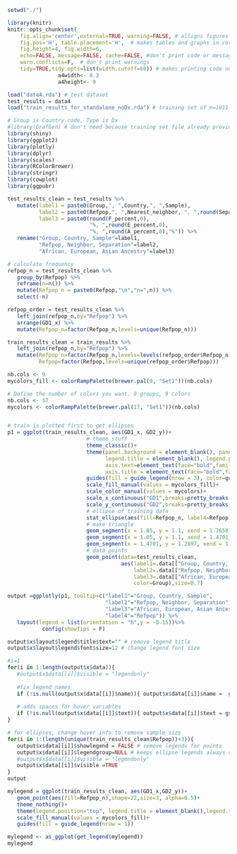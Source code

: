 ```{r,echo=FALSE}
setwd("./")
```

```{r,echo=FALSE}
library(knitr)
knitr::opts_chunk$set(
    fig.align='center',external=TRUE, warning=FALSE, # alligns figures to center, no print warnings
    fig.pos='H', table.placement='H',  # makes tables and graphs in correct order with text
    fig.height=4, fig.width=6,
    echo=FALSE, message=FALSE, cache=FALSE, #don't print code or messages, saves in cache
    warn.conflicts=F,  # don't print warnings 
    tidy=TRUE,tidy.opts=list(width.cutoff=60)) # makes printing code not run off page
                a4width<- 8.3
                a4height<- 9
```


```{r}
load("data4.rda") # test dataset
test_results = data4
load("train_results_for_standalone_noDx.rda") # training set of n=1011

# Group is Country.code, Type is Dx
#library(GrafGen) # don't need because training set file already provided
library(shiny)
library(ggplot2)
library(plotly)
library(dplyr)
library(scales)
library(RColorBrewer)
library(stringr)
library(cowplot)
library(ggpubr)
```


```{r}
test_results_clean = test_results %>%
   mutate(label1 = paste0(Group,", ",Country,", ",Sample),
          label2 = paste0(Refpop,", ",Nearest_neighbor, ", ",round(Separation_percent,0),"%"),
          label3 = paste0(round(F_percent,0),
                          "%, ",round(E_percent,0),
                          "%, ",round(A_percent,0),"%")) %>%
   rename("Group, Country, Sample"=label1,
          "Refpop, Neighbor, Separation"=label2,
          "African, European, Asian Ancestry"=label3)

# calculate frequency
refpop_n = test_results_clean %>%
   group_by(Refpop) %>%
   reframe(n=n()) %>%
   mutate(Refpop_n = paste0(Refpop,"\n","n=",n)) %>%
   select(-n)

refpop_order = test_results_clean %>%
   left_join(refpop_n,by="Refpop") %>%
   arrange(GD1_x) %>%
   mutate(Refpop_n=factor(Refpop_n,levels=unique(Refpop_n)))

train_results_clean = train_results %>%
   left_join(refpop_n,by="Refpop") %>%
   mutate(Refpop_n=factor(Refpop_n,levels=levels(refpop_order$Refpop_n)),
          Refpop=factor(Refpop,levels=unique(refpop_order$Refpop)))
```



```{r}
nb.cols <- 9
mycolors_fill <- colorRampPalette(brewer.pal(9, "Set1"))(nb.cols)

# Define the number of colors you want. 9 groups, 9 colors
nb.cols <- 17
mycolors <- colorRampPalette(brewer.pal(17, "Set1"))(nb.cols)


# train is plotted first to get ellipses
p1 = ggplot(train_results_clean, aes(GD1_x, GD2_y))+
                         # theme stuff
                         theme_classic()+
                         theme(panel.background = element_blank(), panel.border = element_rect(fill = NA, color = "black"),
                               legend.title = element_blank(), legend.position="bottom", 
                               axis.text=element_text(face="bold",family="serif", color="black",size=15),
                               axis.title = element_text(face="bold",family="serif", color="black",size=15))+
                         guides(fill = guide_legend(nrow = 3), color=guide_legend(nrow=3))+
                         scale_fill_manual(values = mycolors_fill)+
                         scale_color_manual(values = mycolors)+
                         scale_x_continuous("GD1",breaks=pretty_breaks(n=10), limits=c(1,1.8))+
                         scale_y_continuous("GD2",breaks=pretty_breaks(n=10), limits=c(1,1.4))+
                         # ellipse of training data
                         stat_ellipse(aes(fill=Refpop_n, label4=Refpop),geom = "polygon",alpha=0.25)+
                         # make triangle
                         geom_segment(x = 1.05, y = 1.1, xend = 1.7658, yend = 1.1)+
                         geom_segment(x = 1.05, y = 1.1, xend = 1.4701, yend = 1.2897)+
                         geom_segment(x = 1.4701, y = 1.2897, xend = 1.7658, yend = 1.1)+
                         # data points
                         geom_point(data=test_results_clean, 
                                    aes(label1=.data[["Group, Country, Sample"]],
                                        label2=.data[["Refpop, Neighbor, Separation"]],
                                        label3=.data[["African, European, Asian Ancestry"]],
                                        color=Group),size=0.7)

```


```{r,fig.width=10.5,fig.height=10.5}
output =ggplotly(p1, tooltip=c("label1"="Group, Country, Sample",
                               "label2"="Refpop, Neighbor, Separation",
                               "label3"="African, European, Asian Ancestry",
                               "label4"="Refpop")) %>%
   layout(legend = list(orientation = "h",y = -0.15))%>%
           config(showTips = F) 

output$x$layout$legend$title$text="" # remove legend title
output$x$layout$legend$font$size=12 # change legend font size

#i=1
for(i in 1:length(output$x$data)){
   #output$x$data[[i]]$visible = "legendonly"
   
   #fix legend names
   if (!is.null(output$x$data[[i]]$name)){ output$x$data[[i]]$name =  gsub("\\(","",str_split(output$x$data[[i]]$name,",")[[1]][1]) }
   
   # adds spaces for hover variables
   if (!is.null(output$x$data[[i]]$text)){ output$x$data[[i]]$text = gsub("_"," ",output$x$data[[i]]$text) }
}

# for ellipses, change hover info to remove sample size
for(i in 1:(length(unique(train_results_clean$Refpop))+3)){
   output$x$data[[i]]$showlegend = FALSE # remove legends for points
   output$x$data[[i]]$legendgroup=NULL # keeps ellipse legends always on
   #output$x$data[[i]]$visible = "legendonly"
   output$x$data[[i]]$visible =TRUE
}
output
```


```{r,fig.width=13.0,fig.height=0.5}

mylegend = ggplot(train_results_clean, aes(GD1_x,GD2_y))+
   geom_point(aes(fill=Refpop_n),shape=22,size=3, alpha=0.5)+
   theme_nothing()+
   theme(legend.position="top", legend.title = element_blank(),legend.text = element_text(size=12, family="serif"))+
   scale_fill_manual(values = mycolors_fill)+
   guides(fill = guide_legend(nrow = 1))

mylegend <- as_ggplot(get_legend(mylegend))
mylegend
```

